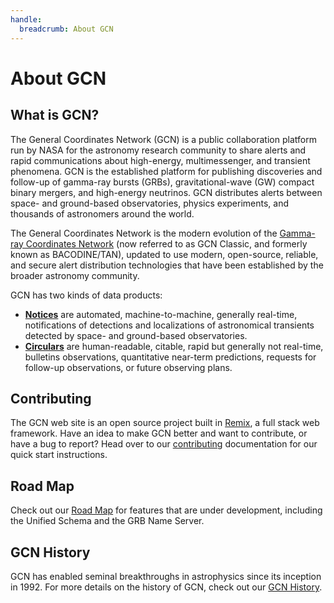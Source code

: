 ```yaml
---
handle:
  breadcrumb: About GCN
---
```



# About GCN

## What is GCN?

The General Coordinates Network (GCN) is a public collaboration platform run by NASA for the astronomy research community to share alerts and rapid communications about high-energy, multimessenger, and transient phenomena. GCN is the established platform for publishing discoveries and follow-up of gamma-ray bursts (GRBs), gravitational-wave (GW) compact binary mergers, and high-energy neutrinos. GCN distributes alerts between space- and ground-based observatories, physics experiments, and thousands of astronomers around the world.

The General Coordinates Network is the modern evolution of the [Gamma-ray Coordinates Network](https://gcn.gsfc.nasa.gov) (now referred to as GCN Classic, and formerly known as BACODINE/TAN), updated to use modern, open-source, reliable, and secure alert distribution technologies that have been established by the broader astronomy community.

GCN has two kinds of data products:

- [**Notices**](/notices) are automated, machine-to-machine, generally real-time, notifications of detections and localizations of astronomical transients detected by space- and ground-based observatories.
- [**Circulars**](/circulars) are human-readable, citable, rapid but generally not real-time, bulletins observations, quantitative near-term predictions, requests for follow-up observations, or future observing plans.

## Contributing

The GCN web site is an open source project built in [Remix](https://remix.run), a full stack web framework. Have an idea to make GCN better and want to contribute, or have a bug to report? Head over to our [contributing](/docs/contributing) documentation for our quick start instructions.

## Road Map

Check out our [Road Map](about/roadmap.md) for features that are under development, including the Unified Schema and the GRB Name Server.

## GCN History

GCN has enabled seminal breakthroughs in astrophysics since its inception in 1992. For more details on the history of GCN, check out our [GCN History](about/history.md).
